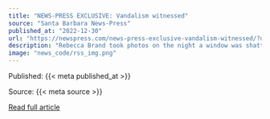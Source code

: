 ```yaml
---
title: "NEWS-PRESS EXCLUSIVE: Vandalism witnessed"
source: "Santa Barbara News-Press"
published_at: "2022-12-30"
url: "https://newspress.com/news-press-exclusive-vandalism-witnessed/?utm_source=rss&utm_medium=rss&utm_campaign=news-press-exclusive-vandalism-witnessed"
description: "Rebecca Brand took photos on the night a window was shattered at Rudy’s restaurant A rock&#8230;The post NEWS-PRESS EXCLUSIVE: Vandalism witnessed appeared first on Santa Barbara News-Press."
image: "news_code/rss_img.png"
---
```



  Published: {{< meta published_at >}}
  

  Source: {{< meta source >}}
  

  [Read full article]({{< meta url >}})
  

